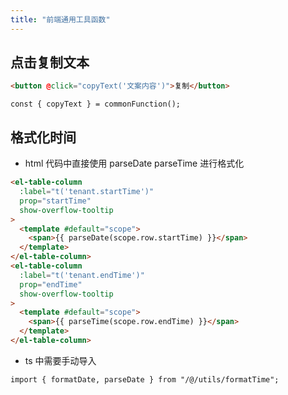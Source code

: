 ```yaml
---
title: "前端通用工具函数"
---
```


## 点击复制文本
```html
<button @click="copyText('文案内容')">复制</button>
```

```plain
const { copyText } = commonFunction();
```

## 格式化时间
+ html 代码中直接使用 parseDate parseTime 进行格式化

```html
<el-table-column
  :label="t('tenant.startTime')"
  prop="startTime"
  show-overflow-tooltip
>
  <template #default="scope">
    <span>{{ parseDate(scope.row.startTime) }}</span>
  </template>
</el-table-column>
<el-table-column
  :label="t('tenant.endTime')"
  prop="endTime"
  show-overflow-tooltip
>
  <template #default="scope">
    <span>{{ parseTime(scope.row.endTime) }}</span>
  </template>
</el-table-column>
```

+ ts 中需要手动导入

```plain
import { formatDate, parseDate } from "/@/utils/formatTime";
```
